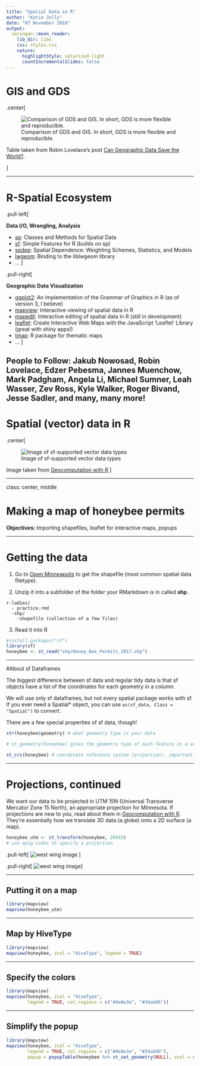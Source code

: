 ```yaml
---
title: "Spatial Data in R"
author: "Katie Jolly"
date: "07 November 2018"
output:
  xaringan::moon_reader:
    lib_dir: libs
    css: styles.css
    nature:
      highlightStyle: solarized-light
      countIncrementalSlides: false
---
```


# GIS and GDS

.center[

![Comparison of GDS and GIS. In short, GDS is more flexible and reproducible.](images/gis-vs-gds.png)

Table taken from Robin Lovelace's post [Can Geographic Data Save the World?](https://www.robinlovelace.net/2017/05/02/can-geographic-data-save-the-world/).

]

---

# R-Spatial Ecosystem

.pull-left[

**Data I/O, Wrangling, Analysis**

- [sp](https://github.com/edzer/sp/): Classes and Methods for Spatial Data
- [sf](https://github.com/r-spatial/sf): Simple Features for R (builds on sp)
- [spdep](https://github.com/r-spatial/spdep): Spatial Dependence: Weighting Schemes, Statistics, and Models
- [lwgeom](https://github.com/r-spatial/lwgeom): Binding to the liblwgeom library
- ...
]

.pull-right[

**Geographic Data Visualization**

- [ggplot2](https://github.com/tidyverse/ggplot2): An implementation of the Grammar of Graphics in R (as of version 3, I believe)
- [mapview](https://github.com/r-spatial/mapview): Interactive viewing of spatial data in R
- [mapedit](https://github.com/r-spatial/mapedit): Interactive editing of spatial data in R (still in development)
- [leaflet](https://rstudio.github.io/leaflet/): Create Interactive Web Maps with the JavaScript 'Leaflet' Library (great with shiny apps!)
- [tmap](https://github.com/mtennekes/tmap): R package for thematic maps
- ...
]

**People to Follow:** Jakub Nowosad, Robin Lovelace, Edzer Pebesma, Jannes Muenchow, Mark Padgham, Angela Li, Michael Sumner, Leah Wasser, Zev Ross, Kyle Walker, Roger Bivand, Jesse Sadler, and many, many more!
---

# Spatial (vector) data in R

.center[

![Image of sf-supported vector data types](images/sf-data-types.png)

Image taken from [Geocomputation with R](https://geocompr.robinlovelace.net/spatial-class.html)
]

---

class: center, middle

# Making a map of honeybee permits

**Objectives:** Importing shapefiles, leaflet for interactive maps, popups


---

# Getting the data

1. Go to [Open Minneapolis](http://opendata.minneapolismn.gov/datasets/honey-bee-permits-2017?geometry=-93.528%2C44.925%2C-93.27%2C45.01) to get the shapefile (most common spatial data filetype).

2. Unzip it into a subfolder of the folder your RMarkdown is in called **shp**. 

```
r-ladies/
  - practice.rmd
  -shp/
    -shapefile (collection of a few files)
```

3. Read it into R 

```r
#install.packages("sf")
library(sf)
honeybee <- st_read("shp/Honey_Bee_Permits_2017.shp")
```

---

#About sf Dataframes

The biggest difference between sf data and regular tidy data is that sf objects have a list of the coordinates for each geometry in a column. 

We will use only sf dataframes, but not every spatial package works with sf. If you ever need a Spatial* object, you can use `as(sf_data, Class = "Spatial")` to convert.

There are a few special properties of sf data, though!

```r
str(honeybee$geometry) # what geometry type is your data

# st_geometry(honeybee) gives the geometry type of each feature in a vector

st_crs(honeybee) # coordinate reference system (projection). important!!
```

---

# Projections, continued

We want our data to be projected in UTM 15N (Universal Transverse Mercator Zone 15 North), an appropriate projection for Minnesota. If projections are new to you, read about them in [Geocomputation with R](https://geocompr.robinlovelace.net/spatial-class.html#crs-intro). They're essentially how we translate 3D data (a globe) onto a 2D surface (a map). 

```r
honeybee_utm <- st_transform(honeybee, 26915) 
# use epsg codes to specify a projection
```

.pull-left[
![west wing image](images/west-wing.jpg)
  ]
  
.pull-right[
![west wing image](images/projections-west-wing.jpg)
]

---

## Putting it on a map

```r
library(mapview)
mapview(honeybee_utm)
```


---

## Map by **HiveType**

```r
library(mapview)
mapview(honeybee, zcol = "HiveType", legend = TRUE)
```

---

## Specify the colors

```r
library(mapview)
mapview(honeybee, zcol = "HiveType", 
        legend = TRUE, col.regions = c("#4e8e3e", "#34add6"))
```

---

## Simplify the popup

```r
library(mapview)
mapview(honeybee, zcol = "HiveType", 
        legend = TRUE, col.regions = c("#4e8e3e", "#34add6"),
        popup = popupTable(honeybee %>% st_set_geometry(NULL), zcol = c("Address", "HiveType")))
```